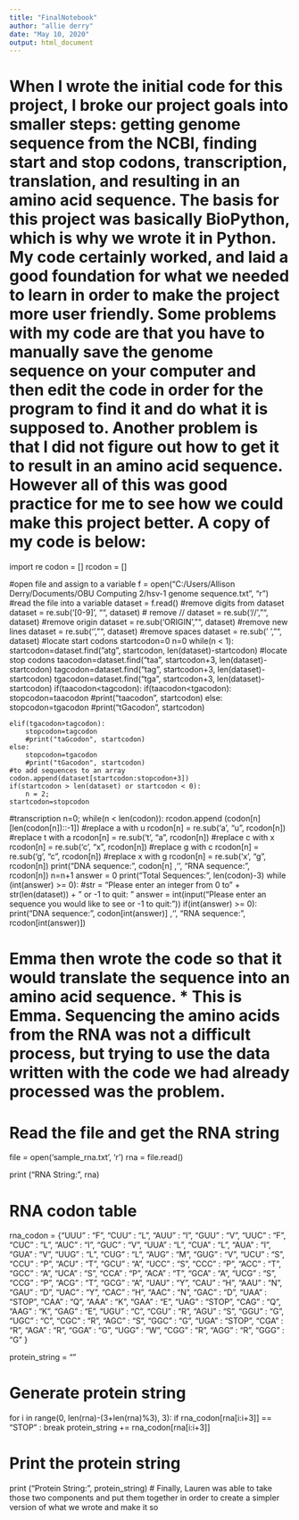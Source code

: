 ---
title: "FinalNotebook"
author: "allie derry"
date: "May 10, 2020"
output: html_document
---

# When I wrote the initial code for this project, I broke our project goals into smaller steps: getting genome sequence from the NCBI, finding start and stop codons, transcription, translation, and resulting in an amino acid sequence. The basis for this project was basically BioPython, which is why we wrote it in Python. My code certainly worked, and laid a good foundation for what we needed to learn in order to make the project more user friendly. Some problems with my code are that you have to manually save the genome sequence on your computer and then edit the code in order for the program to find it and do what it is supposed to. Another problem is that I did not figure out how to get it to result in an amino acid sequence. However all of this was good practice for me to see how we could make this project better. A copy of my code is below: 
import re
codon = []
rcodon = []

#open file and assign to a variable 
f = open("C:/Users/Allison Derry/Documents/OBU Computing 2/hsv-1 genome sequence.txt", "r")
#read the file into a variable
dataset = f.read()
#remove digits from dataset
dataset = re.sub('[0-9]', "", dataset)
# remove //
dataset = re.sub('//', "", dataset)
#remove origin
dataset = re.sub('ORIGIN', "", dataset)
#remove new lines
dataset = re.sub('\n', "", dataset)
#remove spaces
dataset = re.sub(' ',"", dataset)
#locate start codons
startcodon=0
n=0
while(n < 1):
	startcodon=dataset.find("atg", startcodon, len(dataset)-startcodon)
	#locate stop codons
	taacodon=dataset.find("taa", startcodon+3, len(dataset)-startcodon)
	tagcodon=dataset.find("tag", startcodon+3, len(dataset)-startcodon)
	tgacodon=dataset.find("tga", startcodon+3, len(dataset)-startcodon)
	if(taacodon<tagcodon):
		if(taacodon<tgacodon):
			stopcodon=taacodon
			#print("taacodon", startcodon)
		else:
			stopcodon=tgacodon
			#print("tGacodon", startcodon)
	
	elif(tgacodon>tagcodon):
		stopcodon=tagcodon
		#print("taGcodon", startcodon)
	else:
		stopcodon=tgacodon
		#print("tGacodon", startcodon)
	#to add sequences to an array
	codon.append(dataset[startcodon:stopcodon+3])
	if(startcodon > len(dataset) or startcodon < 0):
		n = 2;
	startcodon=stopcodon

#transcription
n=0;
while(n < len(codon)):
        rcodon.append (codon[n][len(codon[n])::-1])
        #replace a with u
        rcodon[n] = re.sub('a', "u", rcodon[n])
        #replace t with a
        rcodon[n] = re.sub('t', "a", rcodon[n])
        #replace c with x
        rcodon[n] = re.sub('c', "x", rcodon[n])
        #replace g with c
        rcodon[n] = re.sub('g', "c", rcodon[n])
        #replace x with g
        rcodon[n] = re.sub('x', "g", rcodon[n])
        print("DNA sequence: ", codon[n] ,'\n', "RNA sequence:", rcodon[n])
        n=n+1
answer = 0
print("Total Sequences:  ", len(codon)-3)
while (int(answer) >= 0):
        #str = "Please enter an integer from 0 to " + str(len(dataset)) + " or -1 to quit: "
        answer = int(input("Please enter an sequence you would like to see or -1 to quit:  "))
        if(int(answer) >= 0):
                print("DNA sequence: ", codon[int(answer)] ,'\n', "RNA sequence:", rcodon[int(answer)])


# Emma then wrote the code so that it would translate the sequence into an amino acid sequence. * This is Emma. Sequencing the amino acids from the RNA was not a difficult process, but trying to use the data written with the code we had already processed was the problem. 
# Read the file and get the RNA string
file = open('sample_rna.txt', 'r')
rna = file.read()

print ("RNA String: ", rna)

# RNA codon table
rna_codon = {"UUU" : "F", "CUU" : "L", "AUU" : "I", "GUU" : "V",
           "UUC" : "F", "CUC" : "L", "AUC" : "I", "GUC" : "V",
           "UUA" : "L", "CUA" : "L", "AUA" : "I", "GUA" : "V",
           "UUG" : "L", "CUG" : "L", "AUG" : "M", "GUG" : "V",
           "UCU" : "S", "CCU" : "P", "ACU" : "T", "GCU" : "A",
           "UCC" : "S", "CCC" : "P", "ACC" : "T", "GCC" : "A",
           "UCA" : "S", "CCA" : "P", "ACA" : "T", "GCA" : "A",
           "UCG" : "S", "CCG" : "P", "ACG" : "T", "GCG" : "A",
           "UAU" : "Y", "CAU" : "H", "AAU" : "N", "GAU" : "D",
           "UAC" : "Y", "CAC" : "H", "AAC" : "N", "GAC" : "D",
           "UAA" : "STOP", "CAA" : "Q", "AAA" : "K", "GAA" : "E",
           "UAG" : "STOP", "CAG" : "Q", "AAG" : "K", "GAG" : "E",
           "UGU" : "C", "CGU" : "R", "AGU" : "S", "GGU" : "G",
           "UGC" : "C", "CGC" : "R", "AGC" : "S", "GGC" : "G",
           "UGA" : "STOP", "CGA" : "R", "AGA" : "R", "GGA" : "G",
           "UGG" : "W", "CGG" : "R", "AGG" : "R", "GGG" : "G" 
           }

protein_string = ""

# Generate protein string
for i in range(0, len(rna)-(3+len(rna)%3), 3):
    if rna_codon[rna[i:i+3]] == "STOP" :
        break
    protein_string += rna_codon[rna[i:i+3]]

# Print the protein string
print ("Protein String: ", protein_string)
# Finally, Lauren was able to take those two components and put them together in order to create a simpler version of what we wrote and make it so 
